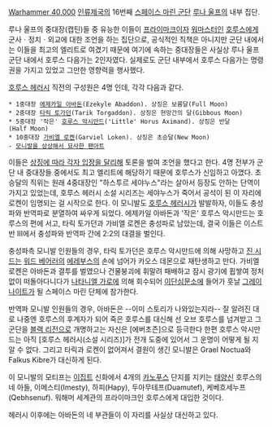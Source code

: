 {{{+1 '''The Mournival'''}}}

[[Warhammer 40,000]] [[인류제국]]의 16번째 [[스페이스 마린 군단]] [[루나 울프]]의 내부 집단.

루나 울프의 중대장(캡틴)들 중 유능한 이들이 [[프라이마크]]이자 [[워마스터]]인 [[호루스(Warhammer 40,000)|호루스]]에게 군사ㆍ정치ㆍ외교에 대한 조언을 하는 집단으로, 공식적인 직책은 아니지만 군단 내에서는 이들을 최고의 엘리트로 여겼기 때문에 여기에 속하는 중대장들은 사실상 루나 울프 군단 내에서 호루스 다음가는 2인자였다. 실제로도 군단 내부에서 호루스 다음가는 명령권을 가지고 있었고 그만한 영향력을 행사했다.

[[호루스 헤러시]] 직전의 구성원은 4명 인데, 각각 다음과 같다. 

 * 1중대장 [[에제카일 아바돈]](Ezekyle Abaddon). 상징은 보름달(Full Moon)
 * 2중대장 [[타릭 토가던]](Tarik Torgaddon). 상징은 현망간의 달(Gibbous Moon)
 * 5중대장 '작은' [[호루스 악시만드]]('Little' Horus Aximand). 상징은 반달(Half Moon)
 * 10중대장 [[가비엘 로켄]](Garviel Loken). 상징은 초승달(New Moon)
 - [http://aerion-the-faithful.deviantart.com/art/The-Mournival-113448588 모니발을 상상해서 묘사한 팬아트]

이들은 [[악마의 대변인|상징에 따라 각자 입장을 달리해]] 토론을 벌여 조언을 했다고 한다. 
4명 전부가 군단 내 중대장들 중에서도 최고 엘리트에 해당하기 때문에 호루스가 신임하고 아꼈다. 
초승달의 직위는 원래 4중대장인 "하스투르 세야누스"라는 살아서 등장도 안하는 단역이 가지고 있었는데, 호루스 헤러시 소설 시리즈는 세야누스가 죽어서 공석이 된 이 자리에 로켄이 임명되는 걸 시작으로 한다. 이 모니발도 [[호루스 헤러시]]가 발발하자, 이들도 충성파와 반역파로 분열하여 싸우게 되었다. 에제카일 아바돈과 '작은' 호루스 악시만드는 호루스의 편에 서고, 타릭 토가던과 가비엘 로켄은 충성파로 남았는데, 결국 이들은 이스트반 Ⅲ에서 충성파와 반역파 간에 2:2의 대결을 벌인다. 

충성파측 모니발 인원들의 경우, 타릭 토가던은 호루스 악시만드에 의해 사망하고 [[진 시드]]는 [[워드 베어러]]의 [[에레부스]]의 손에 넘어가 카오스 데몬으로 재탄생하고 만다. 가비엘 로켄은 아바돈과 결투를 벌였으나 건물붕괴에 휘말려 패배하고 잠시 광기에 휩쌓여 정처없이 떠돌아다니다가 [[나타니엘 가로]]에 의해 회수되어 [[이단심문소]]에 들어가 훗날 [[그레이 나이트]]가 될 스페이스 마린 단체에 참가한다.

반역파 모니발 인원들의 경우, 아바돈은 --이미 스토리가 나와있는지라-- 잘 알려진 대로 나중엔 호루스의 후계자가 되어 죽은 호루스를 대신해 선 오브 호루스를 넘겨받고 그 군단을 [[블랙 리전]]으로 개명하고는 자신은 [에버초즌]으로 등극한다 한편 호루스 악시만드는 아직 [호루스 헤러시(소설 시리즈)]가 전개 도중에 있어서 그 운명이 어떻게 될 지 알 수 없다. 그리고 타릭과 로켄이 없어져서 결원이 생긴 모니발은 Grael Noctua와 Falkus Kibre가 대신하게 된다. 

이 모니발의 모티프는 [[이집트]] 신화에서 4개의 [[카노푸스]] 단지를 지키는 [[태양]]신 호루스의 네 아들, 이메스티(Imesty), 하피(Hapy), 두아무테프(Duamutef), 케베흐세누프(Qebhsenuf). 워해머 세계관의 프라이마크인 호루스에게 대입한 것이다.

헤러시 이후에는 아바돈의 네 부관들이 이 자리를 사실상 대신하고 있다.
